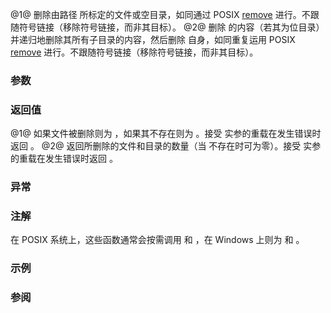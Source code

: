 {{cpp/experimental/fs/title|remove|remove_all}}
{{cpp/experimental/fs/navbar}}
{{dcl begin}}
{{dcl header|experimental/filesystem}}
{{dcl|since=fs_ts|num=1|1=
bool remove( const path&amp; p );
bool remove( const path&amp; p, error_code&amp; ec );
}}
{{dcl|since=fs_ts|num=2|
std::uintmax_t remove_all( const path&amp; p );
std::uintmax_t remove_all( const path&amp; p, error_code&amp; ec );
}}
{{dcl end}}

@1@ 删除由路径 {{c|p}} 所标定的文件或空目录，如同通过 POSIX [https://pubs.opengroup.org/onlinepubs/9699919799/functions/remove.html remove] 进行。不跟随符号链接（移除符号链接，而非其目标）。
@2@ 删除 {{c|p}} 的内容（若其为位目录）并递归地删除其所有子目录的内容，然后删除 {{c|p}} 自身，如同重复运用 POSIX [https://pubs.opengroup.org/onlinepubs/9699919799/functions/remove.html remove] 进行。不跟随符号链接（移除符号链接，而非其目标）。

===参数===
{{par begin}}
{{par|p|要删除的路径}}
{{par|ec|用于无抛出重载中错误报告的输出形参}}
{{par end}}

===返回值===
@1@ 如果文件被删除则为 {{c|true}}，如果其不存在则为 {{c|false}}。接受 {{c|error_code&amp;}} 实参的重载在发生错误时返回 {{c|false}}。
@2@ 返回所删除的文件和目录的数量（当 {{c|p}} 不存在时可为零）。接受 {{c|error_code&amp;}} 实参的重载在发生错误时返回 {{c|static_cast&lt;std::uintmax_t&gt;(-1)}}。

===异常===
{{cpp/experimental/fs/error_handling|p}}

===注解===
在 POSIX 系统上，这些函数通常会按需调用 {{tt|unlink}} 和 {{tt|rmdir}}，在 Windows 上则为 {{tt|RemoveDirectoryW}} 和 {{tt|DeleteFileW}}。

===示例===
{{example
|code=
#include &lt;cstdint&gt;
#include &lt;experimental/filesystem&gt;
#include &lt;iostream&gt;
namespace fs = std::experimental::filesystem;

int main()
{
    fs::path dir = fs::temp_directory_path();
    fs::create_directories(dir / "abcdef/example");
    std::uintmax_t n = fs::remove_all(dir / "abcdef");
    std::cout &lt;&lt; "删除了 " &lt;&lt; n &lt;&lt; " 个文件或目录\n";
}
|p=true
|output=
删除了 2 个文件或目录
}}

===参阅===
{{dsc begin}}
{{dsc inc|cpp/io/c/dsc remove}}
{{dsc end}}